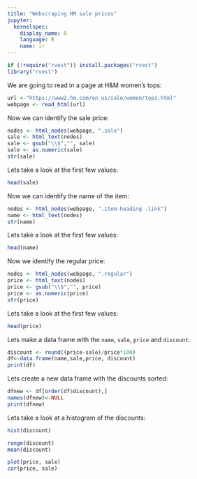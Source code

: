 ```yaml
---
title: "Webscraping HM sale prices"
jupyter:
  kernelspec:
    display_name: R
    language: R
    name: ir
---
```


```r
if (!require("rvest")) install.packages("rvest")
library("rvest")
```

We are going to read in a page at H&M women's tops:

```r
url <-"https://www2.hm.com/en_us/sale/women/tops.html"
webpage <- read_html(url)
```

Now we can identify the sale price:

```r
nodes <- html_nodes(webpage, ".sale")
sale <- html_text(nodes)
sale <- gsub("\\$","", sale)
sale <- as.numeric(sale)
str(sale)
```

Lets take a look at the first few values:

```r
head(sale)
```

Now we can identify the name of the item:

```r
nodes <- html_nodes(webpage, ".item-heading .link")
name <- html_text(nodes)
str(name)
```

Lets take a look at the first few values:

```r
head(name)
```


Now we identify the regular price:

```r
nodes <- html_nodes(webpage, ".regular")
price <- html_text(nodes)
price <- gsub("\\$","", price)
price <- as.numeric(price)
str(price)
```

Lets take a look at the first few values:

```r
head(price)
```


Lets make a data frame with the `name`, `sale`, `price` and `discount`: 

```r
discount <- round((price-sale)/price*100)
df<-data.frame(name,sale,price, discount)
print(df)
```

Lets create a new data frame with the discounts sorted:

```r
dfnew <- df[order(df$discount),]
names(dfnew)<-NULL
print(dfnew)
```

Lets take a look at a histogram of the discounts:

```r
hist(discount)
```

```r
range(discount)
mean(discount)
```

```r
plot(price, sale)
cor(price, sale)
```

